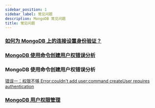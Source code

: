 ```yaml
---
sidebar_position: 1
sidebar_label: 常见问题
description: MongoDB 常见问题
title: 常见问题
---
```


### [如何为 MongoDB 上的连接设置身份验证？](https://dba.stackexchange.com/questions/187563/how-to-setup-authentication-for-connections-on-mongodb)

### [MongoDB 使用命令创建用户权错误分析](https://blog.csdn.net/qq_40943363/article/details/85060473)

### MongoDB 使用命令创建用户权错误分析

[错误一：权限不够 Error:couldn't add user:command createUser requires authentication](https://blog.csdn.net/qq_40943363/article/details/85060473)

### [MongoDB 用户权限管理](https://www.cnblogs.com/damingge/p/6507605.html)
